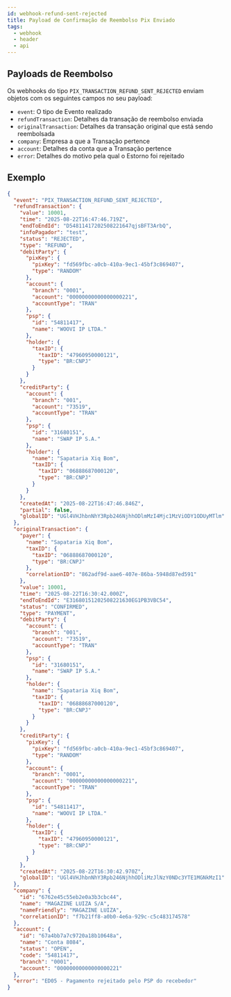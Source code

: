 ```yaml
---
id: webhook-refund-sent-rejected
title: Payload de Confirmação de Reembolso Pix Enviado
tags:
  - webhook
  - header
  - api
---
```


## Payloads de Reembolso

Os webhooks do tipo `PIX_TRANSACTION_REFUND_SENT_REJECTED` enviam objetos com os seguintes campos no seu payload:

- `event`: O tipo de Evento realizado
- `refundTransaction`: Detalhes da transação de reembolso enviada
- `originalTransaction`: Detalhes da transação original que está sendo reembolsada
- `company`: Empresa a que a Transação pertence
- `account`: Detalhes da conta que a Transação pertence
- `error`: Detalhes do motivo pela qual o Estorno foi rejeitado

## Exemplo

```json
{
  "event": "PIX_TRANSACTION_REFUND_SENT_REJECTED",
  "refundTransaction": {
    "value": 10001,
    "time": "2025-08-22T16:47:46.719Z",
    "endToEndId": "D54811417202508221647qjsBFT3ArbQ",
    "infoPagador": "test",
    "status": "REJECTED",
    "type": "REFUND",
    "debitParty": {
      "pixKey": {
        "pixKey": "fd569fbc-a0cb-410a-9ec1-45bf3c869407",
        "type": "RANDOM"
      },
      "account": {
        "branch": "0001",
        "account": "00000000000000000221",
        "accountType": "TRAN"
      },
      "psp": {
        "id": "54811417",
        "name": "WOOVI IP LTDA."
      },
      "holder": {
        "taxID": {
          "taxID": "47960950000121",
          "type": "BR:CNPJ"
        }
      }
    },
    "creditParty": {
      "account": {
        "branch": "001",
        "account": "73519",
        "accountType": "TRAN"
      },
      "psp": {
        "id": "31680151",
        "name": "SWAP IP S.A."
      },
      "holder": {
        "name": "Sapataria Xiq Bom",
        "taxID": {
          "taxID": "06888687000120",
          "type": "BR:CNPJ"
        }
      }
    },
    "createdAt": "2025-08-22T16:47:46.846Z",
    "partial": false,
    "globalID": "UGl4VHJhbnNhY3Rpb246NjhhODlmMzI4Mjc1MzViODY1ODUyMTlm"
  },
  "originalTransaction": {
    "payer": {
      "name": "Sapataria Xiq Bom",
      "taxID": {
        "taxID": "06888687000120",
        "type": "BR:CNPJ"
      },
      "correlationID": "862adf9d-aae6-407e-86ba-5948d87ed591"
    },
    "value": 10001,
    "time": "2025-08-22T16:30:42.000Z",
    "endToEndId": "E31680151202508221630EG1PB3VBC54",
    "status": "CONFIRMED",
    "type": "PAYMENT",
    "debitParty": {
      "account": {
        "branch": "001",
        "account": "73519",
        "accountType": "TRAN"
      },
      "psp": {
        "id": "31680151",
        "name": "SWAP IP S.A."
      },
      "holder": {
        "name": "Sapataria Xiq Bom",
        "taxID": {
          "taxID": "06888687000120",
          "type": "BR:CNPJ"
        }
      }
    },
    "creditParty": {
      "pixKey": {
        "pixKey": "fd569fbc-a0cb-410a-9ec1-45bf3c869407",
        "type": "RANDOM"
      },
      "account": {
        "branch": "0001",
        "account": "00000000000000000221",
        "accountType": "TRAN"
      },
      "psp": {
        "id": "54811417",
        "name": "WOOVI IP LTDA."
      },
      "holder": {
        "taxID": {
          "taxID": "47960950000121",
          "type": "BR:CNPJ"
        }
      }
    },
    "createdAt": "2025-08-22T16:30:42.970Z",
    "globalID": "UGl4VHJhbnNhY3Rpb246NjhhODliMzJlNzY0NDc3YTE1MGNkMzI1"
  },
  "company": {
    "id": "6762e45c55eb2e0a3b3cbc44",
    "name": "MAGAZINE LUIZA S/A",
    "nameFriendly": "MAGAZINE LUIZA",
    "correlationID": "f7b21ff8-a0b0-4e6a-929c-c5c483174578"
  },
  "account": {
    "id": "67a4bb7a7c9720a18b10648a",
    "name": "Conta 8084",
    "status": "OPEN",
    "code": "54811417",
    "branch": "0001",
    "account": "00000000000000000221"
  },
  "error": "ED05 - Pagamento rejeitado pelo PSP do recebedor"
}
```
